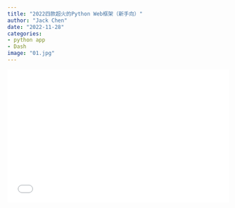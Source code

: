 ```yaml
---
title: "2022四款超火的Python Web框架（新手向）"
author: "Jack Chen"
date: "2022-11-28"
categories: 
- python app
- Dash
image: "01.jpg"
---
```


<div style="position: relative; padding: 30% 45%;">

<iframe style="position: absolute; width: 100%; height: 100%; left: 0; top: 0;" src="//player.bilibili.com/player.html?bvid=BV1Qv4y127jB&page=1" frameborder="no" scrolling="no">

</iframe>

</div> 